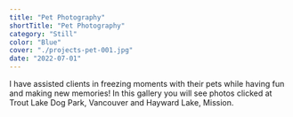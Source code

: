 ```yaml
---
title: "Pet Photography"
shortTitle: "Pet Photography"
category: "Still"
color: "Blue"
cover: "./projects-pet-001.jpg"
date: "2022-07-01"
---
```


I have assisted clients in freezing moments with their pets while having fun and making new memories! In this gallery you will see photos clicked at Trout Lake Dog Park, Vancouver and Hayward Lake, Mission.
